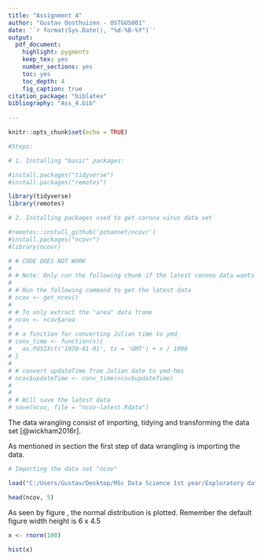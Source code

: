 ```yaml
---
title: "Assignment 4"
author: "Gustav Oosthuizen - OSTGUS001"
date: '`r format(Sys.Date(), "%d-%B-%Y")`'
output:
  pdf_document:
    highlight: pygments
    keep_tex: yes
    number_sections: yes
    toc: yes
    toc_depth: 4
    fig_caption: true
citation_package: "biblatex"
bibliography: "Ass_4.bib"
    
---
```



```r
knitr::opts_chunk$set(echo = TRUE)
```

\pagebreak

```r

#Steps:

# 1. Installing "basic" packages:

#install.packages("tidyverse")
#install.packages("remotes")

library(tidyverse)
library(remotes)

# 2. Installing packages used to get corona virus data set

#remotes::install_github('pzhaonet/ncovr')
#install.packages("ncovr")
#library(ncovr)

```

```r

# # CODE DOES NOT WORK
# 
# # Note: Only run the following chunk if the latest conona data wants to be obtained:
# 
# # Run the following command to get the latest data
# ncov <- get_ncov()
# 
# # To only extract the "area" data frame
# ncov <- ncov$area
# 
# # a function for converting Julian time to ymd_
# conv_time <- function(x){
#   as.POSIXct('1970-01-01', tz = 'GMT') + x / 1000
# }
# 
# # convert updateTime from Julian date to ymd-hms
# ncov$updateTime <- conv_time(ncov$updateTime)
# 
# 
# # Will save the latest data 
# save(ncov, file = "ncov-latest.Rdata")

```

\section{Data wrangling} \label{DW section}

The data wrangling consist of importing, tidying and transforming the data set [@wickham2016r].

\subsection{Imporing data} 

As mentioned in section \ref{DW section} the first step of data wrangling is importing the data.
```r

# Importing the data set "ncov"

load("C:/Users/Gustav/Desktop/MSc Data Science 1st year/Exploratory data analysis/Assignments/Assignment4/ncov-latest (1).Rdata")

head(ncov, 5)

```  

\section{Visualisations}

As seen by figure \ref{fig:Normal_Distribution}, the normal distribution is plotted.
Remember the default figure width height is 6 x 4.5 

```r

x <- rnorm(100)

hist(x)


```

\pagebreak

\section{References}


